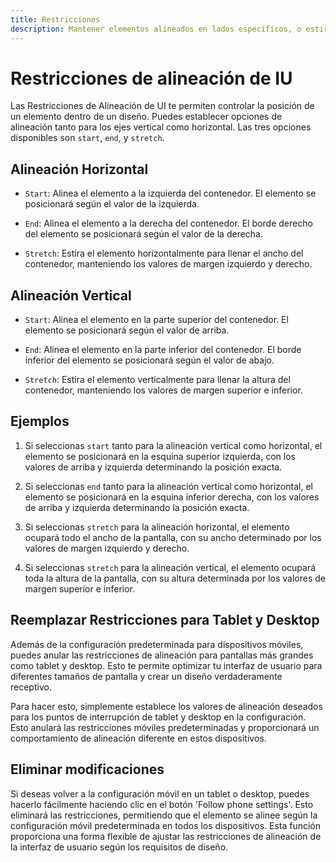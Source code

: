 ```yaml
---
title: Restricciones
description: Mantener elementos alineados en lados específicos, o estirarlos siguiendo tamaños de pantalla.
---
```


# Restricciones de alineación de IU

Las Restricciones de Alineación de UI te permiten controlar la posición de un elemento dentro de un diseño. Puedes establecer opciones de alineación tanto para los ejes vertical como horizontal. Las tres opciones disponibles son `start`, `end`, y `stretch`.

<YouTube id="LRhMnuvEg7A" />

## Alineación Horizontal

* `Start`: Alinea el elemento a la izquierda del contenedor. El elemento se posicionará según el valor de la izquierda.

* `End`: Alinea el elemento a la derecha del contenedor. El borde derecho del elemento se posicionará según el valor de la derecha.

* `Stretch`: Estira el elemento horizontalmente para llenar el ancho del contenedor, manteniendo los valores de margen izquierdo y derecho.

## Alineación Vertical

* `Start`: Alinea el elemento en la parte superior del contenedor. El elemento se posicionará según el valor de arriba.

* `End`: Alinea el elemento en la parte inferior del contenedor. El borde inferior del elemento se posicionará según el valor de abajo.

* `Stretch`: Estira el elemento verticalmente para llenar la altura del contenedor, manteniendo los valores de margen superior e inferior.

## Ejemplos

1. Si seleccionas `start` tanto para la alineación vertical como horizontal, el elemento se posicionará en la esquina superior izquierda, con los valores de arriba y izquierda determinando la posición exacta.

2. Si seleccionas `end` tanto para la alineación vertical como horizontal, el elemento se posicionará en la esquina inferior derecha, con los valores de arriba y izquierda determinando la posición exacta.

3. Si seleccionas `stretch` para la alineación horizontal, el elemento ocupará todo el ancho de la pantalla, con su ancho determinado por los valores de margen izquierdo y derecho.

4. Si seleccionas `stretch` para la alineación vertical, el elemento ocupará toda la altura de la pantalla, con su altura determinada por los valores de margen superior e inferior.

## Reemplazar Restricciones para Tablet y Desktop

Además de la configuración predeterminada para dispositivos móviles, puedes anular las restricciones de alineación para pantallas más grandes como tablet y desktop. Esto te permite optimizar tu interfaz de usuario para diferentes tamaños de pantalla y crear un diseño verdaderamente receptivo.

Para hacer esto, simplemente establece los valores de alineación deseados para los puntos de interrupción de tablet y desktop en la configuración. Esto anulará las restricciones móviles predeterminadas y proporcionará un comportamiento de alineación diferente en estos dispositivos.

## Eliminar modificaciones

Si deseas volver a la configuración móvil en un tablet o desktop, puedes hacerlo fácilmente haciendo clic en el botón 'Follow phone settings'. Esto eliminará las restricciones, permitiendo que el elemento se alinee según la configuración móvil predeterminada en todos los dispositivos. Esta función proporciona una forma flexible de ajustar las restricciones de alineación de la interfaz de usuario según los requisitos de diseño.
